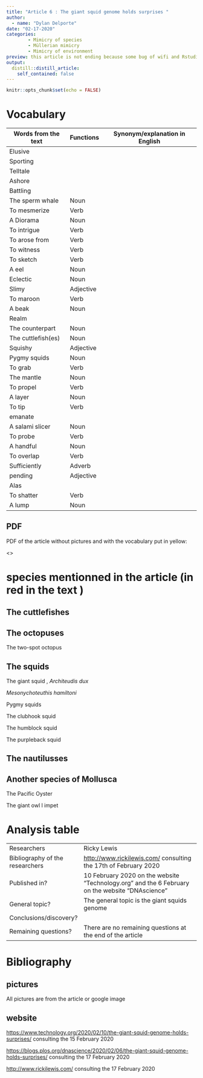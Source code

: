 ```yaml
---
title: "Article 6 : The giant squid genome holds surprises "
author: 
  - name: "Dylan Delporte"
date: "02-17-2020"
categories:
        - Mimicry of species
        - Müllerian mimicry
        - Mimicry of environment
preview: this article is not ending because some bug of wifi and Rstudio  caused a lack of time
output:
  distill::distill_article:
    self_contained: false
---
```


```r
knitr::opts_chunk$set(echo = FALSE)
```

# Vocabulary 

| Words from the text | Functions   |  Synonym/explanation in English |
| ------------------- | ------------|------------- |
| Elusive | | | 
| Sporting  | | | 
| Telltale | | | 
| Ashore | | | 
| Battling | | | 
| The sperm whale | Noun | | 
| To mesmerize | Verb | | 
| A Diorama | Noun | | 
| To intrigue | Verb | | 
| To arose from | Verb  | | 
| To witness| Verb | | 
| To sketch | Verb | | 
| A eel | Noun | |
| Eclectic | Noun | |
| Slimy | Adjective | |
| To maroon| Verb | |
| A beak| Noun | |
| Realm | | |
| The counterpart | Noun | |
| The cuttlefish(es) | Noun | |
| Squishy | Adjective| |
| Pygmy squids| Noun | |
| To grab | Verb| |
| The mantle| Noun | |
| To propel| Verb| |
| A layer | Noun | |
| To tip | Verb | | 
| emanate | | |
| A salami slicer | Noun | |
| To probe| Verb | |
| A handful | Noun| |
| To overlap| Verb | |
| Sufficiently | Adverb | |
| pending | Adjective | |
| Alas | | |
| To shatter| Verb | |
| A lump| Noun | |


## PDF
PDF of the article without pictures and with the vocabulary put in yellow:

<>

# species mentionned in the article (in red in the text )

## The cuttlefishes



## The octopuses

The two-spot octopus

## The squids

The giant squid , _Architeudis dux_

_Mesonychoteuthis hamiltoni_

Pygmy squids

The clubhook squid

The humblock squid

The purpleback squid

## The nautilusses

## Another species of Mollusca

The Pacific Oyster

The giant owl l impet

# Analysis table 

|                              |                                                                     |
| ---------------------------- | ------------------------------------------------------------------- |
| Researchers                  |     Ricky Lewis | 
|Bibliography of the researchers | <http://www.rickilewis.com/>  consulting the 17th of February 2020    |
| Published in?                | 10 February 2020 on the website "Technology.org" and the 6 February on the website "DNAscience"                                                  |
| General topic?               | The general topic is the giant squids genome | How they use their abilities  |
| Conclusions/discovery?       |   |
| Remaining questions?         | There are no remaining questions at the end of the article |

# Bibliography

## pictures

All pictures are from the article or google image

## website

<https://www.technology.org/2020/02/10/the-giant-squid-genome-holds-surprises/>
consulting the 15 February 2020 

<https://blogs.plos.org/dnascience/2020/02/06/the-giant-squid-genome-holds-surprises/>
consulting the 17 February 2020

<http://www.rickilewis.com/>
consulting the 17 February 2020


